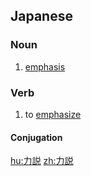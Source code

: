 ==Japanese==
{{ja-kanjitab|りき|せつ|yomi=o}}

===Noun===
{{ja-noun|りきせつ|kyu=力說}}

# [[emphasis]]

===Verb===
{{ja-verb-suru|りきせつ|kyu=力說|tr=trans}}

# to [[emphasize]]

====Conjugation====
{{ja-suru|りきせつ}}

[[hu:力説]]
[[zh:力説]]
